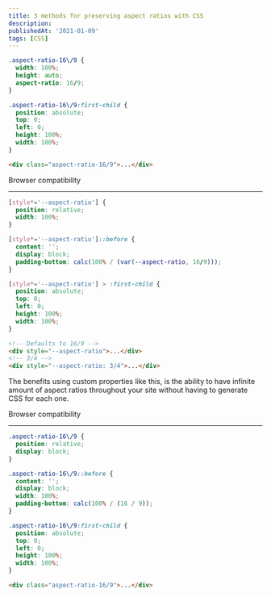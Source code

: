 ```yaml
---
title: 3 methods for preserving aspect ratios with CSS
description:
publishedAt: '2021-01-09'
tags: [CSS]
---
```


```css
.aspect-ratio-16\/9 {
  width: 100%;
  height: auto;
  aspect-ratio: 16/9;
}

.aspect-ratio-16\/9:first-child {
  position: absolute;
  top: 0;
  left: 0;
  height: 100%;
  width: 100%;
}
```

```html
<div class="aspect-ratio-16/9">...</div>
```

<ExternalLink href="https://caniuse.com/?search=aspect-ratio">
  Browser compatibility
</ExternalLink>

---

```css
[style*='--aspect-ratio'] {
  position: relative;
  width: 100%;
}

[style*='--aspect-ratio']::before {
  content: '';
  display: block;
  padding-bottom: calc(100% / (var(--aspect-ratio, 16/9)));
}

[style*='--aspect-ratio'] > :first-child {
  position: absolute;
  top: 0;
  left: 0;
  height: 100%;
  width: 100%;
}
```

```html
<!-- Defaults to 16/9 -->
<div style="--aspect-ratio">...</div>
<!-- 3/4 -->
<div style="--aspect-ratio: 3/4">...</div>
```

The benefits using custom properties like this, is the ability to have infinite amount of aspect ratios throughout your site without having to generate CSS for each one.

<ExternalLink href="https://caniuse.com/?search=custom-properties">
  Browser compatibility
</ExternalLink>

---

```css
.aspect-ratio-16\/9 {
  position: relative;
  display: block;
}

.aspect-ratio-16\/9::before {
  content: '';
  display: block;
  width: 100%;
  padding-bottom: calc(100% / (16 / 9));
}

.aspect-ratio-16\/9:first-child {
  position: absolute;
  top: 0;
  left: 0;
  height: 100%;
  width: 100%;
}
```

```html
<div class="aspect-ratio-16/9">...</div>
```
